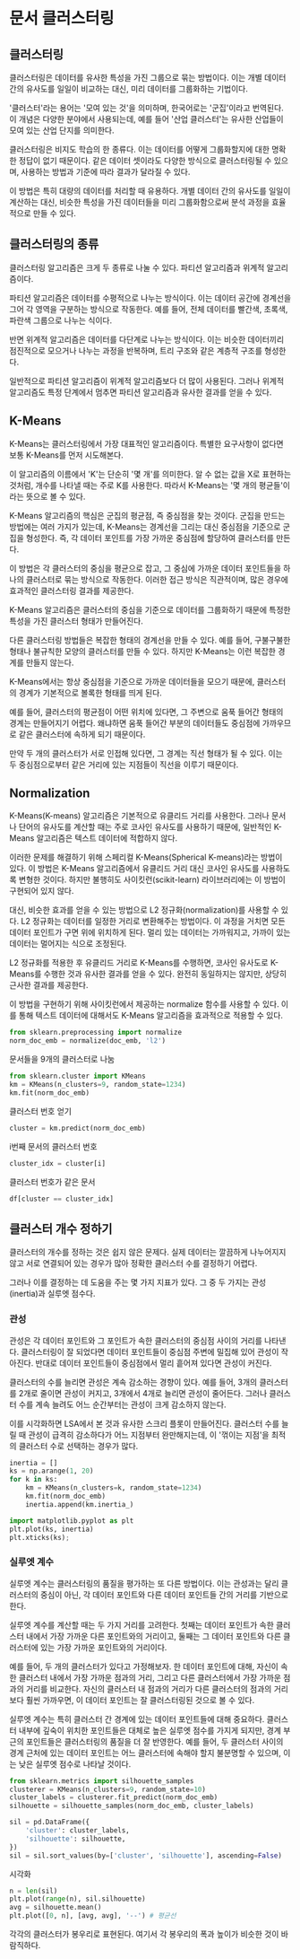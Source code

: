 # 문서 클러스터링

## 클러스터링

클러스터링은 데이터를 유사한 특성을 가진 그룹으로 묶는 방법이다. 이는 개별 데이터 간의 유사도를 일일이 비교하는 대신, 미리 데이터를 그룹화하는 기법이다.

'클러스터'라는 용어는 '모여 있는 것'을 의미하며, 한국어로는 '군집'이라고 번역된다. 이 개념은 다양한 분야에서 사용되는데, 예를 들어 '산업 클러스터'는 유사한 산업들이 모여 있는 산업 단지를 의미한다.

클러스터링은 비지도 학습의 한 종류다. 이는 데이터를 어떻게 그룹화할지에 대한 명확한 정답이 없기 때문이다. 같은 데이터 셋이라도 다양한 방식으로 클러스터링될 수 있으며, 사용하는 방법과 기준에 따라 결과가 달라질 수 있다.

이 방법은 특히 대량의 데이터를 처리할 때 유용하다. 개별 데이터 간의 유사도를 일일이 계산하는 대신, 비슷한 특성을 가진 데이터들을 미리 그룹화함으로써 분석 과정을 효율적으로 만들 수 있다.

## 클러스터링의 종류

클러스터링 알고리즘은 크게 두 종류로 나눌 수 있다. 파티션 알고리즘과 위계적 알고리즘이다.

파티션 알고리즘은 데이터를 수평적으로 나누는 방식이다. 이는 데이터 공간에 경계선을 그어 각 영역을 구분하는 방식으로 작동한다. 예를 들어, 전체 데이터를 빨간색, 초록색, 파란색 그룹으로 나누는 식이다. 

반면 위계적 알고리즘은 데이터를 다단계로 나누는 방식이다. 이는 비슷한 데이터끼리 점진적으로 모으거나 나누는 과정을 반복하며, 트리 구조와 같은 계층적 구조를 형성한다. 

일반적으로 파티션 알고리즘이 위계적 알고리즘보다 더 많이 사용된다. 그러나 위계적 알고리즘도 특정 단계에서 멈추면 파티션 알고리즘과 유사한 결과를 얻을 수 있다. 

## K-Means

K-Means는 클러스터링에서 가장 대표적인 알고리즘이다. 특별한 요구사항이 없다면 보통 K-Means를 먼저 시도해본다. 

이 알고리즘의 이름에서 'K'는 단순히 '몇 개'를 의미한다. 알 수 없는 값을 X로 표현하는 것처럼, 개수를 나타낼 때는 주로 K를 사용한다. 따라서 K-Means는 '몇 개의 평균들'이라는 뜻으로 볼 수 있다.

K-Means 알고리즘의 핵심은 군집의 평균점, 즉 중심점을 찾는 것이다. 군집을 만드는 방법에는 여러 가지가 있는데, K-Means는 경계선을 그리는 대신 중심점을 기준으로 군집을 형성한다. 즉, 각 데이터 포인트를 가장 가까운 중심점에 할당하여 클러스터를 만든다.

이 방법은 각 클러스터의 중심을 평균으로 잡고, 그 중심에 가까운 데이터 포인트들을 하나의 클러스터로 묶는 방식으로 작동한다. 이러한 접근 방식은 직관적이며, 많은 경우에 효과적인 클러스터링 결과를 제공한다.

K-Means 알고리즘은 클러스터의 중심을 기준으로 데이터를 그룹화하기 때문에 특정한 특성을 가진 클러스터 형태가 만들어진다. 

다른 클러스터링 방법들은 복잡한 형태의 경계선을 만들 수 있다. 예를 들어, 구불구불한 형태나 불규칙한 모양의 클러스터를 만들 수 있다. 하지만 K-Means는 이런 복잡한 경계를 만들지 않는다.

K-Means에서는 항상 중심점을 기준으로 가까운 데이터들을 모으기 때문에, 클러스터의 경계가 기본적으로 볼록한 형태를 띄게 된다.

예를 들어, 클러스터의 평균점이 어떤 위치에 있다면, 그 주변으로 움푹 들어간 형태의 경계는 만들어지기 어렵다. 왜냐하면 움푹 들어간 부분의 데이터들도 중심점에 가까우므로 같은 클러스터에 속하게 되기 때문이다.

만약 두 개의 클러스터가 서로 인접해 있다면, 그 경계는 직선 형태가 될 수 있다. 이는 두 중심점으로부터 같은 거리에 있는 지점들이 직선을 이루기 때문이다.

## Normalization

K-Means(K-means) 알고리즘은 기본적으로 유클리드 거리를 사용한다. 그러나 문서나 단어의 유사도를 계산할 때는 주로 코사인 유사도를 사용하기 때문에, 일반적인 K-Means 알고리즘은 텍스트 데이터에 적합하지 않다.

이러한 문제를 해결하기 위해 스페리컬 K-Means(Spherical K-means)라는 방법이 있다. 이 방법은 K-Means 알고리즘에서 유클리드 거리 대신 코사인 유사도를 사용하도록 변형한 것이다. 하지만 불행히도 사이킷런(scikit-learn) 라이브러리에는 이 방법이 구현되어 있지 않다.

대신, 비슷한 효과를 얻을 수 있는 방법으로 L2 정규화(normalization)를 사용할 수 있다. L2 정규화는 데이터를 일정한 거리로 변환해주는 방법이다. 이 과정을 거치면 모든 데이터 포인트가 구면 위에 위치하게 된다. 멀리 있는 데이터는 가까워지고, 가까이 있는 데이터는 멀어지는 식으로 조정된다.

L2 정규화를 적용한 후 유클리드 거리로 K-Means를 수행하면, 코사인 유사도로 K-Means를 수행한 것과 유사한 결과를 얻을 수 있다. 완전히 동일하지는 않지만, 상당히 근사한 결과를 제공한다.

이 방법을 구현하기 위해 사이킷런에서 제공하는 normalize 함수를 사용할 수 있다. 이를 통해 텍스트 데이터에 대해서도 K-Means 알고리즘을 효과적으로 적용할 수 있다.

```python
from sklearn.preprocessing import normalize
norm_doc_emb = normalize(doc_emb, 'l2')
```

문서들을 9개의 클러스터로 나눔

```python
from sklearn.cluster import KMeans
km = KMeans(n_clusters=9, random_state=1234)
km.fit(norm_doc_emb)
```

클러스터 번호 얻기

```python
cluster = km.predict(norm_doc_emb)
```
i번째 문서의 클러스터 번호
```python
cluster_idx = cluster[i]
```

클러스터 번호가 같은 문서

```python
df[cluster == cluster_idx]
```

## 클러스터 개수 정하기
클러스터의 개수를 정하는 것은 쉽지 않은 문제다. 실제 데이터는 깔끔하게 나누어지지 않고 서로 연결되어 있는 경우가 많아 정확한 클러스터 수를 결정하기 어렵다.

그러나 이를 결정하는 데 도움을 주는 몇 가지 지표가 있다. 그 중 두 가지는 관성(inertia)과 실루엣 점수다.

### 관성

관성은 각 데이터 포인트와 그 포인트가 속한 클러스터의 중심점 사이의 거리를 나타낸다. 클러스터링이 잘 되었다면 데이터 포인트들이 중심점 주변에 밀집해 있어 관성이 작아진다. 반대로 데이터 포인트들이 중심점에서 멀리 흩어져 있다면 관성이 커진다.

클러스터의 수를 늘리면 관성은 계속 감소하는 경향이 있다. 예를 들어, 3개의 클러스터를 2개로 줄이면 관성이 커지고, 3개에서 4개로 늘리면 관성이 줄어든다. 그러나 클러스터 수를 계속 늘려도 어느 순간부터는 관성이 크게 감소하지 않는다.

이를 시각화하면 LSA에서 본 것과 유사한 스크리 플롯이 만들어진다. 클러스터 수를 늘릴 때 관성이 급격히 감소하다가 어느 지점부터 완만해지는데, 이 '꺾이는 지점'을 최적의 클러스터 수로 선택하는 경우가 많다.


```python
inertia = []
ks = np.arange(1, 20)
for k in ks:
    km = KMeans(n_clusters=k, random_state=1234)
    km.fit(norm_doc_emb)
    inertia.append(km.inertia_)

import matplotlib.pyplot as plt
plt.plot(ks, inertia)
plt.xticks(ks);
```

### 실루엣 계수

실루엣 계수는 클러스터링의 품질을 평가하는 또 다른 방법이다. 이는 관성과는 달리 클러스터의 중심이 아닌, 각 데이터 포인트와 다른 데이터 포인트들 간의 거리를 기반으로 한다.

실루엣 계수를 계산할 때는 두 가지 거리를 고려한다. 첫째는 데이터 포인트가 속한 클러스터 내에서 가장 가까운 다른 포인트와의 거리이고, 둘째는 그 데이터 포인트와 다른 클러스터에 있는 가장 가까운 포인트와의 거리이다.

예를 들어, 두 개의 클러스터가 있다고 가정해보자. 한 데이터 포인트에 대해, 자신이 속한 클러스터 내에서 가장 가까운 점과의 거리, 그리고 다른 클러스터에서 가장 가까운 점과의 거리를 비교한다. 자신의 클러스터 내 점과의 거리가 다른 클러스터의 점과의 거리보다 훨씬 가까우면, 이 데이터 포인트는 잘 클러스터링된 것으로 볼 수 있다.

실루엣 계수는 특히 클러스터 간 경계에 있는 데이터 포인트들에 대해 중요하다. 클러스터 내부에 깊숙이 위치한 포인트들은 대체로 높은 실루엣 점수를 가지게 되지만, 경계 부근의 포인트들은 클러스터링의 품질을 더 잘 반영한다. 예를 들어, 두 클러스터 사이의 경계 근처에 있는 데이터 포인트는 어느 클러스터에 속해야 할지 불분명할 수 있으며, 이는 낮은 실루엣 점수로 나타날 것이다.


```python
from sklearn.metrics import silhouette_samples
clusterer = KMeans(n_clusters=9, random_state=10)
cluster_labels = clusterer.fit_predict(norm_doc_emb)
silhouette = silhouette_samples(norm_doc_emb, cluster_labels)

sil = pd.DataFrame({
    'cluster': cluster_labels,
    'silhouette': silhouette,
})
sil = sil.sort_values(by=['cluster', 'silhouette'], ascending=False)
```

시각화

```python
n = len(sil)
plt.plot(range(n), sil.silhouette)
avg = silhouette.mean()
plt.plot([0, n], [avg, avg], '--') # 평균선
```

각각의 클러스터가 봉우리로 표현된다. 여기서 각 봉우리의 폭과 높이가 비슷한 것이 바람직하다.

